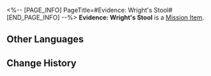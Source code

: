 <%-- [PAGE_INFO]
PageTitle=#Evidence: Wright's Stool#
[END_PAGE_INFO] --%>
{{Item Infobox
|id          = 140348
|image       = Item Evidence- Wright's Stool.png{{subst:void|<!--$UPLOAD:<<SpriteOutput/ItemFigures/140348.png>-<Item Evidence- Wright's Stool.png>-<Item Icons>>-->}}
|type        = Mission Item
|invCategory = Missions
|rarity      = 3
|effect      = 
|description = A small stool with two small footprints drawn on it using a crayon, indicating it once belonged to a Pepeshi worker. This is perhaps the most crude out of all the "evidence"... Miss Sparkle had fallen from her pedestal.
}}
'''Evidence: Wright's Stool''' is a [[Mission Item]].

==Other Languages==
{{Other Languages
|en   = Evidence: Wright's Stool
|zhs  = 证物：阿佑的板凳
|zht  = 證物：阿佑的板凳
|ja   = 証拠品：佑の椅子
|ko   = 증거물: 옥우의 의자
|es   = Prueba: taburete de Derecho
|fr   = Preuve&nbsp;: Tabouret de Droirthure
|ru   = Улика: табурет Права
|th   = หลักฐาน: เก้าอี้ของ Wright
|vi   = Vật Chứng: Ghế Của Hữu Tình
|de   = Beweisstück: Wrights Hocker
|id   = Barang Bukti: Bangku Wright
|pt   = Evidência: Banquinho de Dextro
}}

==Change History==
{{Change History|2.0}}